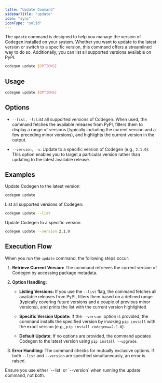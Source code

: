```yaml
---
title: "Update Command"
sidebarTitle: "update"
icon: "sync"
iconType: "solid"
---
```


The `update` command is designed to help you manage the version of Codegen installed on your system. Whether you want to update to the latest version or switch to a specific version, this command offers a streamlined way to do so. Additionally, you can list all supported versions available on PyPI.

```bash
codegen update [OPTIONS]
```

## Usage

```bash
codegen update [OPTIONS]
```

## Options

- `--list, -l`: List all supported versions of Codegen.
  When used, the command fetches the available releases from PyPI, filters them to display a range of versions (typically including the current version and a few preceding minor versions), and highlights the current version in the output.

- `--version, -v`: Update to a specific version of Codegen (e.g., `2.1.0`).
  This option enables you to target a particular version rather than updating to the latest available release.

## Examples

Update Codegen to the latest version:
```bash
codegen update
```

List all supported versions of Codegen:
```bash
codegen update --list
```

Update Codegen to a specific version:
```bash
codegen update --version 2.1.0
```

## Execution Flow

When you run the `update` command, the following steps occur:

1. **Retrieve Current Version:**
   The command retrieves the current version of Codegen by accessing package metadata.

2. **Option Handling:**
   - **Listing Versions:**
     If you use the `--list` flag, the command fetches all available releases from PyPI, filters them based on a defined range (typically covering future versions and a couple of previous minor versions), and prints the list with the current version highlighted.

   - **Specific Version Update:**
     If the `--version` option is provided, the command installs the specified version by invoking `pip install` with the exact version (e.g., `pip install codegen==2.1.0`).

   - **Default Update:**
     If no options are provided, the command updates Codegen to the latest version using `pip install --upgrade`.

3. **Error Handling:**
   The command checks for mutually exclusive options. If both `--list` and `--version` are specified simultaneously, an error is raised.

<Note>
Ensure you use either `--list` or `--version` when running the update command, not both.
</Note>